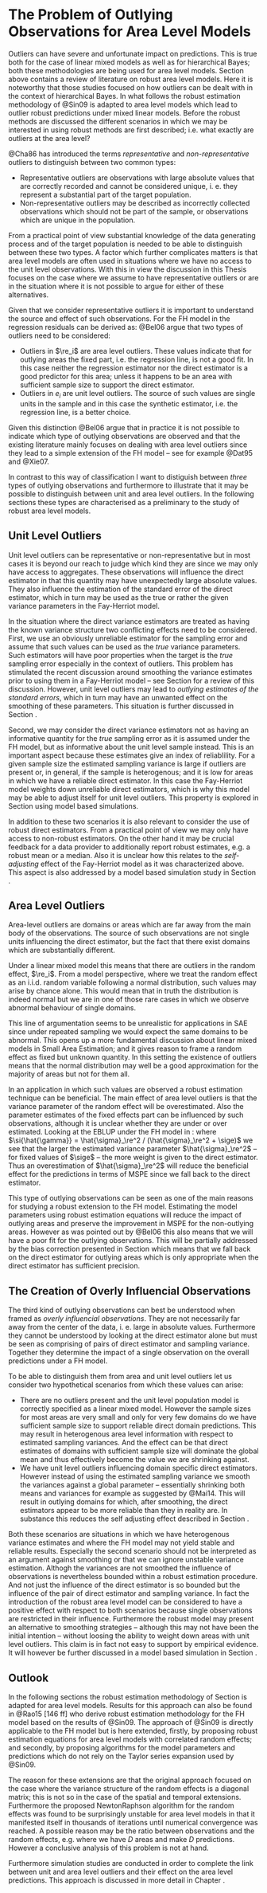 # The Problem of Outlying Observations for Area Level Models

\label{sec:rfh_framework}

Outliers can have severe and unfortunate impact on predictions. This is true
both for the case of linear mixed models as well as for hierarchical Bayes; both
these methodologies are being used for area level models. Section
\ref{sec:robustdiscussion} above contains a review of literature on robust area
level models. Here it is noteworthy that those studies focused on how outliers
can be dealt with in the context of hierarchical Bayes. In what follows the
robust estimation methodology of @Sin09 is adapted to area level models which
lead to outlier robust predictions under mixed linear models. Before the robust
methods are discussed the different scenarios in which we may be interested in
using robust methods are first described; i.e. what exactly are outliers at the
area level?

@Cha86 has introduced the terms *representative* and *non-representative*
  outliers to distinguish between two common types:

- Representative outliers are observations with large absolute values that are
correctly recorded and cannot be considered unique, i. e. they represent a
substantial part of the target population.
- Non-representative outliers may be described as incorrectly collected 
observations which should not be part of the sample, or observations which are
unique in the population.

\noindent From a practical point of view substantial knowledge of the data
generating process and of the target population is needed to be able to
distinguish between these two types. A factor which further complicates matters
is that area level models are often used in situations where we have no access
to the unit level observations. With this in view the discussion in this Thesis
focuses on the case where we assume to have representative outliers or are in
the situation where it is not possible to argue for either of these
alternatives.

Given that we consider representative outliers it is important to understand the
source and effect of such observations. For the FH model in \eq{eq:fh} the
regression residuals can be derived as:
\empty{
\begin{align*}
\tilde{y}_i - \si{\mat{x}}^\top \pmat\beta =  \re_i + e_i.
\end{align*}
}@Bel06 argue that two types of outliers need to be considered:

- Outliers in $\re_i$ are area level outliers. These values indicate that for
outlying areas the fixed part, i.e. the regression line, is not a good fit. In
this case neither the regression estimator nor the direct estimator is a good
predictor for this area; unless it happens to be an area with sufficient sample
size to support the direct estimator.
- Outliers in $e_i$ are unit level outliers. The source of such values are
single units in the sample and in this case the synthetic estimator, i.e. the
regression line, is a better choice.

\noindent Given this distinction @Bel06 argue that in practice it is not
possible to indicate which type of outlying observations are observed and that
the existing literature mainly focuses on dealing with area level outliers since
they lead to a simple extension of the FH model -- see for example @Dat95 and
@Xie07.

In contrast to this way of classification I want to distiguish between *three* 
types of outlying observations and furthermore to illustrate that it may be 
possible to distinguish between unit and area level outliers. In the following 
sections these types are characterised as a preliminary to the study of robust
area level models.


## Unit Level Outliers
\label{sec:unit-level-outliers}

Unit level outliers can be representative or non-representative but in most
cases it is beyond our reach to judge which kind they are since we may only have
access to aggregates. These observations will influence the direct estimator in
that this quantity may have unexpectedly large absolute values. They also 
influence the estimation of the standard error of the direct estimator, which in 
turn may be used as the true or rather the given variance parameters in the 
Fay-Herriot model.

In the situation where the direct variance estimators are treated as having the
known variance structure two conflicting effects need to be considered. First,
we use an obviously unreliable estimator for the sampling error and assume that
such values can be used as the *true* variance parameters. Such estimators will
have poor properties when the target is the *true* sampling error especially in
the context of outliers. This problem has stimulated the recent discussion
around smoothing the variance estimates prior to using them in a Fay-Herriot
model -- see Section \ref{sec:theory_sae_fh_mspe} for a review of this
discussion. However, unit level outliers may lead to *outlying estimates of the
standard errors*, which in turn may have an unwanted effect on the smoothing of
these parameters. This situation is further discussed in Section
\ref{sec:overly-influencial-observations}.

Second, we may consider the direct variance estimators not as having an
informative quantity for the *true* sampling error as it is assumed under the FH
model, but as informative about the unit level sample instead. This is an
important aspect because these estimates give an index of reliablility. For a
given sample size the estimated sampling variance is large if outliers are
present or, in general, if the sample is heterogenous; and it is low for areas
in which we have a reliable direct estimator. In this case the Fay-Herriot model
weights down unreliable direct estimators, which is why this model may be able
to adjust itself for unit level outliers. This property is explored in Section
\ref{sec:results_unit} using model based simulations.

In addition to these two scenarios it is also relevant to consider the use of 
robust direct estimators. From a practical point of view we may only have access
to non-robust estimators. On the other hand it may be crucial feedback for a 
data provider to additionally report robust estimates, e.g. a robust mean or a 
median. Also it is unclear how this relates to the *self-adjusting* effect of 
the Fay-Herriot model as it was characterized above. This aspect is also
addressed by a model based simulation study in Section \ref{sec:results_unit}.


## Area Level Outliers
\label{sec:area-level-outliers}

Area-level outliers are domains or areas which are far away from the main body
of the observations. The source of such observations are not single units
influencing the direct estimator, but the fact that there exist domains which
are substantially different.

Under a linear mixed model this means that there are outliers in the random 
effect, $\re_i$. From a model perspective, where we treat the random effect as
an i.i.d. random variable following a normal distribution, such values may arise
by chance alone. This would mean that in truth the distribution is indeed normal
but we are in one of those rare cases in which we observe abnormal behaviour of 
single domains.

This line of argumentation seems to be unrealistic for applications in SAE since
under repeated sampling we would expect the same domains to be abnormal. This 
opens up a more fundamental discussion about linear mixed models in Small Area 
Estimation; and it gives reason to frame a random effect as fixed but unknown 
quantity. In this setting the existence of outliers means that the normal 
distribution may well be a good approximation for the majority of areas but not 
for them all.

In an application in which such values are observed a robust estimation 
technique can be beneficial. The main effect of area level outliers is that the 
variance parameter of the random effect will be overestimated. Also the
parameter estimates of the fixed effects part can be influenced by such
observations, although it is unclear whether they are under or over estimated.
Looking at the EBLUP under the FH model in \eq{eq:fheblup}:
\empty{
\begin{align*}
\hat{\theta}_i^{FH} = 
\gamma_i\tilde{y}_i + (1 - \gamma_i)\si{\mat{x}}^\top\hat{\pmat\beta}
\end{align*}
}where $\si{\hat{\gamma}} = \hat{\sigma}_\re^2 / (\hat{\sigma}_\re^2 + \sige)$
we see that the larger the estimated variance parameter $\hat{\sigma}_\re^2$ --
for fixed values of $\sige$ -- the more weight is given to the direct estimator.
Thus an overestimation of $\hat{\sigma}_\re^2$ will reduce the beneficial effect
for the predictions in terms of MSPE since we fall back to the direct estimator.

This type of outlying observations can be seen as one of the main reasons for 
studying a robust extension to the FH model. Estimating the model parameters 
using robust estimation equations will reduce the impact of outlying areas and 
preserve the improvement in MSPE for the non-outlying areas. However as was 
pointed out by @Bel06 this also means that we will have a poor fit for the 
outlying observations. This will be partially addressed by the bias correction 
presented in Section \ref{sec:rfhbiascorrection} which means that we fall back
on the direct estimator for outlying areas which is only appropriate when the
direct estimator has sufficient precision.


## The Creation of Overly Influencial Observations
\label{sec:overly-influencial-observations}

The third kind of outlying observations can best be understood when framed as 
*overly influencial observations*. They are not necessarily far away from the 
center of the data, i. e. large in absolute values. Furthermore they cannot be 
understood by looking at the direct estimator alone but must be seen as
comprising of pairs of direct estimator and sampling variance. Together they
determine the impact of a single observation on the overall predictions under a
FH model.

To be able to distinguish them from area and unit level outliers let us consider
two hypothetical scenarios from which these values can arise:

- There are no outliers present and the unit level population model is correctly
specified as a linear mixed model. However the sample sizes for most areas are
very small and only for very few domains do we have sufficient sample size to
support reliable direct domain predictions. This may result in heterogenous area
level information with respect to estimated sampling variances. And the effect
can be that direct estimates of domains with sufficient sample size will
dominate the global mean and thus effectively become the value we are shrinking
against. 
- We have unit level outliers influencing domain specific direct estimators. 
However instead of using the estimated sampling variance we smooth the variances
against a global parameter -- essentially shrinking both means and variances for
example as suggested by @Mai14. This will result in outlying domains for which, 
after smoothing, the direct estimators appear to be more reliable than they in
reality are. In substance this reduces the self adjusting effect described in 
Section \ref{sec:unit-level-outliers}.

Both these scenarios are situations in which we have heterogenous variance 
estimates and where the FH model may not yield stable and reliable results. 
Especially the second scenario should not be interpreted as an argument against 
smoothing or that we can ignore unstable variance estimation. Althogh the 
variances are not smoothed the influence of observations is nevertheless bounded
within a robust estimation procedure. And not just the influence of the direct 
estimator is so bounded but the influence of the pair of direct estimator and 
sampling variance. In fact the introduction of the robust area level model can 
be considered to have a positive effect with respect to both scenarios because 
single observations are restricted in their influence. Furthermore the robust 
model may present an alternative to smoothing strategies -- although this may 
not have been the initial intention -- without loosing the ability to weight 
down areas with unit level outliers. This claim is in fact not easy to support
by empirical evidence. It will however be further discussed in a model based
simulation in Section \ref{sec:results_unit}.

## Outlook

In the following sections the robust estimation methodology of Section
\ref{sec:robustee} is adapted for area level models. Results for this approach
can also be found in @Rao15[146 ff] who derive robust estimation methodology for
the FH model based on the results of @Sin09. The approach of @Sin09 is directly
applicable to the FH model but is here extended, firstly, by proposing robust
estimation equations for area level models with correlated random effects; and
secondly, by proposing algorithms for the model parameters and predictions which
do not rely on the Taylor series expansion used by @Sin09.

The reason for these extensions are that the original approach focused on the 
case where the variance structure of the random effects is a diagonal matrix; 
this is not so in the case of the spatial and temporal extensions. Furthermore
the proposed Newton\hyp{}Raphson algorithm for the random effects was found to
be surprisingly unstable for area level models in that it manifested itself in 
thousands of iterations until numerical convergence was reached. A possible 
reason may be the ratio between observations and the random effects, e.g. where
we have $D$ areas and make $D$ predictions. However a conclusive analysis of
this problem is not at hand.

Furthermore simulation studies are conducted in order to complete the link 
between unit and area level outliers and their effect on the area level 
predictions. This approach is discussed in more detail in Chapter
\ref{chap:results_model_based}.

